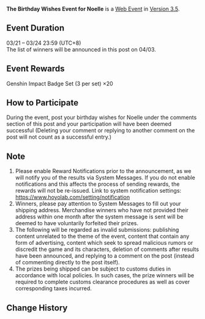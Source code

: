 {{Event
|name              = Birthday Wishes Event for Noelle
|image             = Birthday Wishes 2023-03-21 Noelle.png
|type              = Web
|group             = Submission
|time_known        = yes
|time_start        = 2023-03-21 12:00:00
|time_start_offset = GMT+8
|time_end          = 2023-03-24 23:59:59
|time_end_offset   = GMT+8
|link              = https://www.hoyolab.com/article/17143504
}}
{{Description|Olah! Hello, Travelers~<br>Today is Noelle's birthday, so let's send Noelle our best wishes! Write your well wishes in the comments for a chance to win a set of Genshin Impact badges (3 pieces per set)~<br>P.S.: Don't forget to read Noelle's birthday message in your in-game mail!}}
'''The Birthday Wishes Event for Noelle''' is a [[Web Event]] in [[Version 3.5]].

==Event Duration==
03/21 – 03/24 23:59 (UTC+8)<br>
The list of winners will be announced in this post on 04/03.

==Event Rewards==
Genshin Impact Badge Set (3 per set) ×20

==How to Participate==
During the event, post your birthday wishes for Noelle under the comments section of this post and your participation will have been deemed successful (Deleting your comment or replying to another comment on the post will not count as a successful entry.)

==Note==
# Please enable Reward Notifications prior to the announcement, as we will notify you of the results via System Messages. If you do not enable notifications and this affects the process of sending rewards, the rewards will not be re-issued. Link to system notification settings: https://www.hoyolab.com/setting/notification
# Winners, please pay attention to System Messages to fill out your shipping address. Merchandise winners who have not provided their address within one month after the system message is sent will be deemed to have voluntarily forfeited their prizes.
# The following will be regarded as invalid submissions: publishing content unrelated to the theme of the event, content that contain any form of advertising, content which seek to spread malicious rumors or discredit the game and its characters, deletion of comments after results have been announced, and replying to a comment on the post (instead of commenting directly to the post itself).
# The prizes being shipped can be subject to customs duties in accordance with local policies. In such cases, the prize winners will be required to complete customs clearance procedures as well as cover corresponding taxes incurred.

==Change History==
{{Change History|3.5}}
